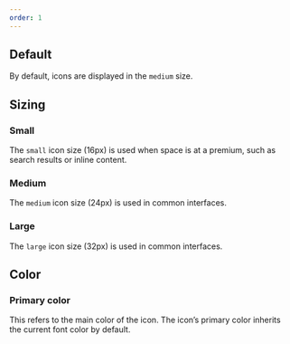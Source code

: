 ```yaml
---
order: 1
---
```



## Default

By default, icons are displayed in the `medium` size.

<Example Component={IconDefault} packageName="@atlaskit/icon" />

## Sizing

### Small

The `small` icon size (16px) is used when space is at a premium, such as search results or inline
content.

<Example Component={IconSmall} packageName="@atlaskit/icon" />

### Medium

The `medium` icon size (24px) is used in common interfaces.

<Example Component={IconMedium} packageName="@atlaskit/icon" />

### Large

The `large` icon size (32px) is used in common interfaces.

<Example Component={IconLarge} packageName="@atlaskit/icon" />

## Color

### Primary color

This refers to the main color of the icon. The icon’s primary color inherits the current font color
by default.

<Example Component={IconPrimaryColor} packageName="@atlaskit/icon" />
